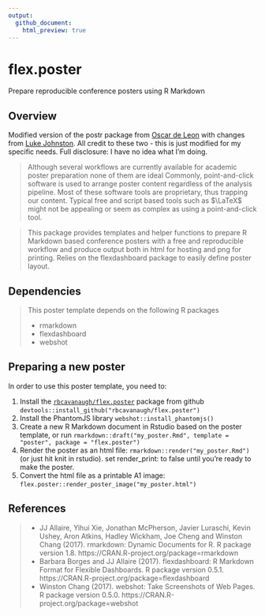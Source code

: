 ```yaml
---
output:
  github_document:
    html_preview: true
---
```


# flex.poster

Prepare reproducible conference posters using R Markdown

## Overview

Modified version of the postr package from [Oscar de Leon](https://github.com/odeleongt) with changes from [Luke Johnston](https://github.com/lwjohnst86). All credit to these two - this is just modified for my specific needs. Full disclosure: I have no idea what I'm doing. 


> Although several workflows are currently available for academic
poster preparation none of them are ideal
Commonly, point-and-click software is used to arrange poster content
regardless of the analysis pipeline.
Most of these software tools are proprietary, thus trapping our content.
Typical free and script based tools such as $\LaTeX$ might not be appealing
or seem as complex as using a point-and-click tool.

> This package provides templates and helper functions to
prepare R Markdown based conference posters with a free and reproducible
workflow and
produce output both in html for hosting and png for printing.
Relies on the flexdashboard package to easily define poster layout.


## Dependencies

> 
This poster template depends on the following R packages
>
- rmarkdown
- flexdashboard
- webshot


## Preparing a new poster

In order to use this poster template, you need to:

1. Install the [`rbcavanaugh/flex.poster`](https://github.com/rbcavanaugh/flex.poster) package
  from github `devtools::install_github("rbcavanaugh/flex.poster")`
2. Install the PhantomJS library `webshot::install_phantomjs()`
3. Create a new R Markdown document in Rstudio based on the poster template,
  or run `rmarkdown::draft("my_poster.Rmd", template = "poster", package = "flex.poster")`
4. Render the poster as an html file: `rmarkdown::render("my_poster.Rmd")` (or just hit knit in rstudio). set render_print: to false until you're ready to make the poster. 
5. Convert the html file as a printable A1 image: `flex.poster::render_poster_image("my_poster.html")`


## References

>
- JJ Allaire, Yihui Xie, Jonathan McPherson, Javier Luraschi, Kevin Ushey, Aron Atkins, Hadley Wickham, Joe Cheng and
  Winston Chang (2017). rmarkdown: Dynamic Documents for R. R package version 1.8.
  https://CRAN.R-project.org/package=rmarkdown
- Barbara Borges and JJ Allaire (2017). flexdashboard: R Markdown Format for Flexible Dashboards. R package version 0.5.1.
  https://CRAN.R-project.org/package=flexdashboard
- Winston Chang (2017). webshot: Take Screenshots of Web Pages. R package version 0.5.0.
  https://CRAN.R-project.org/package=webshot
